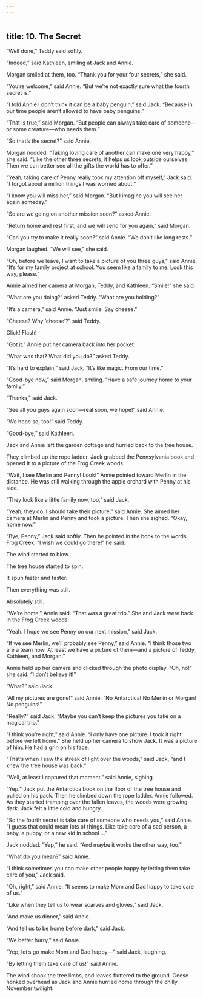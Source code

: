 ```yaml
---
---
---
```

title: 10. The Secret
---




“Well done,” Teddy said softly.

“Indeed,” said Kathleen, smiling at Jack and Annie.

Morgan smiled at them, too. “Thank you for your four secrets,” she said.

“You’re welcome,” said Annie. “But we’re not exactly sure what the fourth secret is.”

“I told Annie I don’t think it can be a baby penguin,” said Jack. “Because in our time people aren’t allowed to have baby penguins.”

“That is true,” said Morgan. “But people can always take care of someone—or some creature—who needs them.”

“So that’s the secret?” said Annie.

Morgan nodded. “Taking loving care of another can make one very happy,” she said. “Like the other three secrets, it helps us look outside ourselves. Then we can better see all the gifts the world has to offer.”

“Yeah, taking care of Penny really took my attention off myself,” Jack said. “I forgot about a million things I was worried about.”

“I know you will miss her,” said Morgan. “But I imagine you will see her again someday.”

“So are we going on another mission soon?” asked Annie.

“Return home and rest first, and we will send for you again,” said Morgan.

“Can you try to make it really soon?” said Annie. “We don’t like long rests.”

Morgan laughed. “We will see,” she said.

“Oh, before we leave, I want to take a picture of you three guys,” said Annie. “It’s for my family project at school. You seem like a family to me. Look this way, please.”

Annie aimed her camera at Morgan, Teddy, and Kathleen. “Smile!” she said.

“What are you doing?” asked Teddy. “What are you holding?”

“It’s a camera,” said Annie. “Just smile. Say cheese.”

“Cheese? Why ‘cheese’?” said Teddy.

Click! Flash!

“Got it.” Annie put her camera back into her pocket.

“What was that? What did you do?” asked Teddy.

“It’s hard to explain,” said Jack. “It’s like magic. From our time.”

“Good-bye now,” said Morgan, smiling. “Have a safe journey home to your family.”

“Thanks,” said Jack.

“See all you guys again soon—real soon, we hope!” said Annie.

“We hope so, too!” said Teddy.

“Good-bye,” said Kathleen.

Jack and Annie left the garden cottage and hurried back to the tree house.

They climbed up the rope ladder. Jack grabbed the Pennsylvania book and opened it to a picture of the Frog Creek woods.

“Wait, I see Merlin and Penny! Look!” Annie pointed toward Merlin in the distance. He was still walking through the apple orchard with Penny at his side.

“They look like a little family now, too,” said Jack.

“Yeah, they do. I should take their picture,” said Annie. She aimed her camera at Merlin and Penny and took a picture. Then she sighed. “Okay, home now.”

“Bye, Penny,” Jack said softly. Then he pointed in the book to the words Frog Creek. “I wish we could go there!” he said.

The wind started to blow.

The tree house started to spin.

It spun faster and faster.

Then everything was still.

Absolutely still.



“We’re home,” Annie said. “That was a great trip.” She and Jack were back in the Frog Creek woods.

“Yeah. I hope we see Penny on our next mission,” said Jack.

“If we see Merlin, we’ll probably see Penny,” said Annie. “I think those two are a team now. At least we have a picture of them—and a picture of Teddy, Kathleen, and Morgan.”

Annie held up her camera and clicked through the photo display. “Oh, no!” she said. “I don’t believe it!”

“What?” said Jack.

“All my pictures are gone!” said Annie. “No Antarctica! No Merlin or Morgan! No penguins!”

“Really?” said Jack. “Maybe you can’t keep the pictures you take on a magical trip.”

“I think you’re right,” said Annie. “I only have one picture. I took it right before we left home.” She held up her camera to show Jack. It was a picture of him. He had a grin on his face.

“That’s when I saw the streak of light over the woods,” said Jack, “and I knew the tree house was back.”

“Well, at least I captured that moment,” said Annie, sighing.

“Yep.” Jack put the Antarctica book on the floor of the tree house and pulled on his pack. Then he climbed down the rope ladder. Annie followed. As they started tramping over the fallen leaves, the woods were growing dark. Jack felt a little cold and hungry.

“So the fourth secret is take care of someone who needs you,” said Annie. “I guess that could mean lots of things. Like take care of a sad person, a baby, a puppy, or a new kid in school …”

Jack nodded. “Yep,” he said. “And maybe it works the other way, too.”

“What do you mean?” said Annie.

“I think sometimes you can make other people happy by letting them take care of you,” Jack said.

“Oh, right,” said Annie. “It seems to make Mom and Dad happy to take care of us.”

“Like when they tell us to wear scarves and gloves,” said Jack.

“And make us dinner,” said Annie.

“And tell us to be home before dark,” said Jack.

“We better hurry,” said Annie.

“Yep, let’s go make Mom and Dad happy—” said Jack, laughing.

“By letting them take care of us!” said Annie.

The wind shook the tree limbs, and leaves fluttered to the ground. Geese honked overhead as Jack and Annie hurried home through the chilly November twilight.